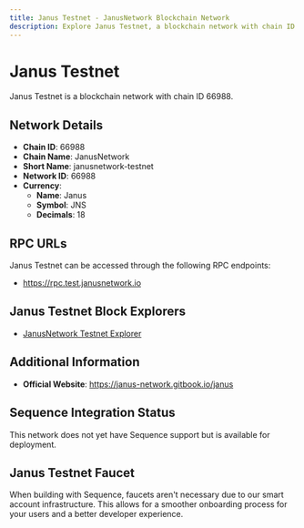 ```yaml
--- 
title: Janus Testnet - JanusNetwork Blockchain Network
description: Explore Janus Testnet, a blockchain network with chain ID 66988. Learn about its native currency, Janus, and how to interact with the network.
---
```


# Janus Testnet

Janus Testnet is a blockchain network with chain ID 66988.

## Network Details

- **Chain ID**: 66988
- **Chain Name**: JanusNetwork
- **Short Name**: janusnetwork-testnet
- **Network ID**: 66988
- **Currency**: 
  - **Name**: Janus
  - **Symbol**: JNS
  - **Decimals**: 18

## RPC URLs

Janus Testnet can be accessed through the following RPC endpoints:

- https://rpc.test.janusnetwork.io

## Janus Testnet Block Explorers

- [JanusNetwork Testnet Explorer](https://beta.scan.janusnetwork.io)

## Additional Information

- **Official Website**: https://janus-network.gitbook.io/janus

## Sequence Integration Status

This network does not yet have Sequence support but is available for deployment.

## Janus Testnet Faucet

When building with Sequence, faucets aren't necessary due to our smart account infrastructure. This allows for a smoother onboarding process for your users and a better developer experience.
